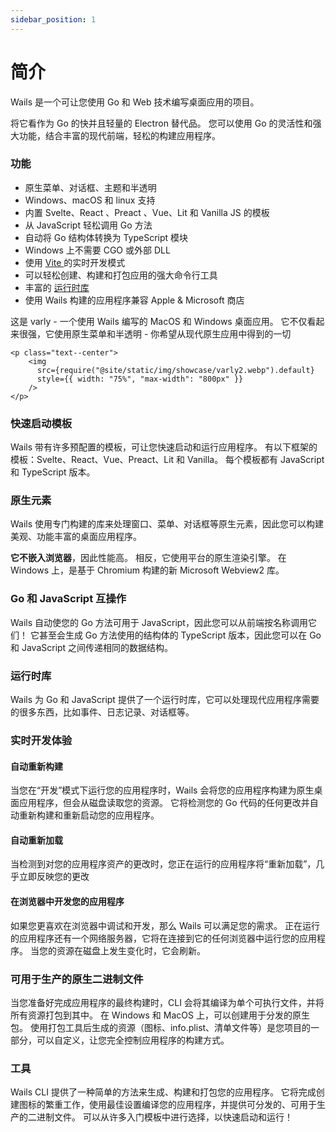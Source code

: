 ```yaml
---
sidebar_position: 1
---
```


# 简介

Wails 是一个可让您使用 Go 和 Web 技术编写桌面应用的项目。

将它看作为 Go 的快并且轻量的 Electron 替代品。 您可以使用 Go 的灵活性和强大功能，结合丰富的现代前端，轻松的构建应用程序。

### 功能

- 原生菜单、对话框、主题和半透明
- Windows、macOS 和 linux 支持
- 内置 Svelte、React 、Preact 、Vue、Lit 和 Vanilla JS 的模板
- 从 JavaScript 轻松调用 Go 方法
- 自动将 Go 结构体转换为 TypeScript 模块
- Windows 上不需要 CGO 或外部 DLL
- 使用 [Vite ](https://vitejs.dev/) 的实时开发模式
- 可以轻松创建、构建和打包应用的强大命令行工具
- 丰富的 [运行时库](/docs/reference/runtime/intro)
- 使用 Wails 构建的应用程序兼容 Apple & Microsoft 商店

这是 varly - 一个使用 Wails 编写的 MacOS 和 Windows 桌面应用。 它不仅看起来很强，它使用原生菜单和半透明 - 你希望从现代原生应用中得到的一切

```mdx-code-block
<p class="text--center">
    <img
      src={require("@site/static/img/showcase/varly2.webp").default}
      style={{ width: "75%", "max-width": "800px" }}
    />
</p>
```

### 快速启动模板

Wails 带有许多预配置的模板，可让您快速启动和运行应用程序。 有以下框架的模板：Svelte、React、Vue、Preact、Lit 和 Vanilla。 每个模板都有 JavaScript 和 TypeScript 版本。

### 原生元素

Wails 使用专门构建的库来处理窗口、菜单、对话框等原生元素，因此您可以构建美观、功能丰富的桌面应用程序。

**它不嵌入浏览器**，因此性能高。 相反，它使用平台的原生渲染引擎。 在 Windows 上，是基于 Chromium 构建的新 Microsoft Webview2 库。

### Go 和 JavaScript 互操作

Wails 自动使您的 Go 方法可用于 JavaScript，因此您可以从前端按名称调用它们！ 它甚至会生成 Go 方法使用的结构体的 TypeScript 版本，因此您可以在 Go 和 JavaScript 之间传递相同的数据结构。

### 运行时库

Wails 为 Go 和 JavaScript 提供了一个运行时库，它可以处理现代应用程序需要的很多东西，比如事件、日志记录、对话框等。

### 实时开发体验

#### 自动重新构建

当您在“开发”模式下运行您的应用程序时，Wails 会将您的应用程序构建为原生桌面应用程序，但会从磁盘读取您的资源。 它将检测您的 Go 代码的任何更改并自动重新构建和重新启动您的应用程序。

#### 自动重新加载

当检测到对您的应用程序资产的更改时，您正在运行的应用程序将“重新加载”，几乎立即反映您的更改

#### 在浏览器中开发您的应用程序

如果您更喜欢在浏览器中调试和开发，那么 Wails 可以满足您的需求。 正在运行的应用程序还有一个网络服务器，它将在连接到它的任何浏览器中运行您的应用程序。 当您的资源在磁盘上发生变化时，它会刷新。

### 可用于生产的原生二进制文件

当您准备好完成应用程序的最终构建时，CLI 会将其编译为单个可执行文件，并将所有资源打包到其中。 在 Windows 和 MacOS 上，可以创建用于分发的原生包。 使用打包工具后生成的资源（图标、info.plist、清单文件等）是您项目的一部分，可以自定义，让您完全控制应用程序的构建方式。

### 工具

Wails CLI 提供了一种简单的方法来生成、构建和打包您的应用程序。 它将完成创建图标的繁重工作，使用最佳设置编译您的应用程序，并提供可分发的、可用于生产的二进制文件。 可以从许多入门模板中进行选择，以快速启动和运行！
